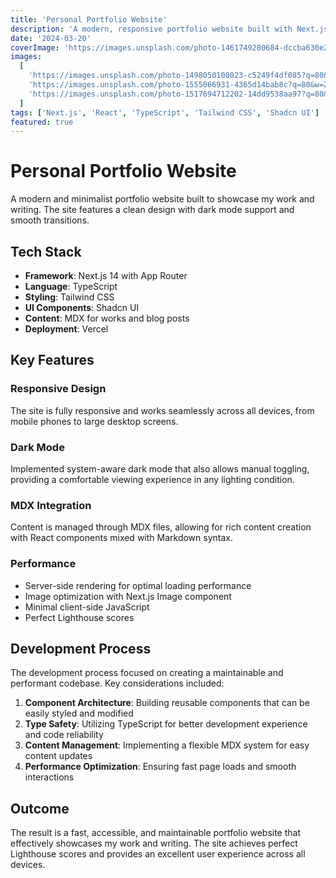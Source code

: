 ```yaml
---
title: 'Personal Portfolio Website'
description: 'A modern, responsive portfolio website built with Next.js 14, Tailwind CSS, and Shadcn UI components.'
date: '2024-03-20'
coverImage: 'https://images.unsplash.com/photo-1461749280684-dccba630e2f6?q=80&w=2069&auto=format&fit=crop'
images:
  [
    'https://images.unsplash.com/photo-1498050108023-c5249f4df085?q=80&w=2072&auto=format&fit=crop',
    'https://images.unsplash.com/photo-1555066931-4365d14bab8c?q=80&w=2070&auto=format&fit=crop',
    'https://images.unsplash.com/photo-1517694712202-14dd9538aa97?q=80&w=2070&auto=format&fit=crop',
  ]
tags: ['Next.js', 'React', 'TypeScript', 'Tailwind CSS', 'Shadcn UI']
featured: true
---
```


# Personal Portfolio Website

A modern and minimalist portfolio website built to showcase my work and writing. The site features a clean design with dark mode support and smooth transitions.

## Tech Stack

- **Framework**: Next.js 14 with App Router
- **Language**: TypeScript
- **Styling**: Tailwind CSS
- **UI Components**: Shadcn UI
- **Content**: MDX for works and blog posts
- **Deployment**: Vercel

## Key Features

### Responsive Design

The site is fully responsive and works seamlessly across all devices, from mobile phones to large desktop screens.

### Dark Mode

Implemented system-aware dark mode that also allows manual toggling, providing a comfortable viewing experience in any lighting condition.

### MDX Integration

Content is managed through MDX files, allowing for rich content creation with React components mixed with Markdown syntax.

### Performance

- Server-side rendering for optimal loading performance
- Image optimization with Next.js Image component
- Minimal client-side JavaScript
- Perfect Lighthouse scores

## Development Process

The development process focused on creating a maintainable and performant codebase. Key considerations included:

1. **Component Architecture**: Building reusable components that can be easily styled and modified
2. **Type Safety**: Utilizing TypeScript for better development experience and code reliability
3. **Content Management**: Implementing a flexible MDX system for easy content updates
4. **Performance Optimization**: Ensuring fast page loads and smooth interactions

## Outcome

The result is a fast, accessible, and maintainable portfolio website that effectively showcases my work and writing. The site achieves perfect Lighthouse scores and provides an excellent user experience across all devices.
